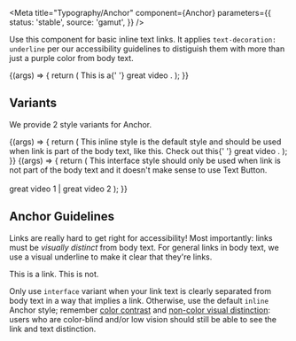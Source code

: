 
<Meta
  title="Typography/Anchor"
  component={Anchor}
  parameters={{
    status: 'stable',
    source: 'gamut',
  }}
/>

Use this component for basic inline text links.
It applies `text-decoration: underline` per our accessibility guidelines to distiguish them with more than just a purple color from body text.

<Canvas>
  <Story name="Anchor">
    {(args) => {
      return (
        <Text>
          This is a{' '}
          <Anchor
            {...args}
            href="https://www.youtube.com/watch?v=dQw4w9WgXcQ"
            target="_blank"
          >
            great video
          </Anchor>
          .
        </Text>
      );
    }}
  </Story>
</Canvas>

<PropsTable story="Anchor" />

## Variants

We provide 2 style variants for Anchor.

<Canvas>
  <Story name="Inline" args={{ variant: 'inline' }}>
    {(args) => {
      return (
        <Text>
          This inline style is the default style and should be used when link is
          part of the body text, like this. Check out this{' '}
          <Anchor
            {...args}
            href="https://www.youtube.com/watch?v=dQw4w9WgXcQ"
            target="_blank"
          >
            great video
          </Anchor>
          .
        </Text>
      );
    }}
  </Story>
</Canvas>

<Canvas>
  <Story name="Interface" args={{ variant: 'interface' }}>
    {(args) => {
      return (
        <Text>
          This interface style should only be used when link is not part of the
          body text and it doesn't make sense to use Text Button.
          <br />
          <br />
          <Anchor
            {...args}
            href="https://www.youtube.com/watch?v=dQw4w9WgXcQ"
            target="_blank"
          >
            <span> great video 1 </span>
          </Anchor> | <Anchor
            {...args}
            href="https://www.youtube.com/watch?v=dQw4w9WgXcQ"
            target="_blank"
            textColor="navy"
          >
            <span> great video 2 </span>
          </Anchor>
        </Text>
      );
    }}
  </Story>
</Canvas>

## Anchor Guidelines

Links are really hard to get right for accessibility!
Most importantly: links must be _visually distinct_ from body text.
For general links in body text, we use a visual underline to make it clear that they're links.

<Text>
  <Anchor href="/">This is a link</Anchor>. This is not.
</Text>

Only use `interface` variant when your link text is clearly separated from body text in a way that implies a link. Otherwise, use the default `inline` Anchor style; remember [color contrast](https://www.w3.org/WAI/WCAG21/Understanding/contrast-minimum.html) and [non-color visual distinction](https://www.w3.org/TR/WCAG20-TECHS/F73.html): users who are color-blind and/or low vision should still be able to see the link and text distinction.
